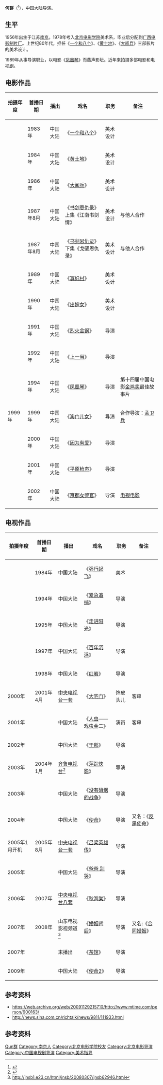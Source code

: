 {{otheruses|何群 (消歧義)}}
{{藝人
|姓名 = 何群
|類型 = 导演
|圖片 = He_Qun.jpg
|圖片尺寸 = 200px
|圖片簡介 = 
|其他藝名 = 
|國籍 = {{CHN-MLD}}
|民族 = 
|籍貫 = 
|出生日期 =  1955年12月7日
|出生地點 = {{CHN}}[[江蘇省|江蘇省]][[南京市|南京市]]
|逝世日期 = {{death date and age|2016|12|31|1955|12|7}}
|逝世地點 = {{CHN}}[[北京市|北京市]]
|職業 = 导演、美术设计
|語言 = 汉语
|教育程度 = 大学本科
}}
'''何群'''（{{bd|1955年|12月7日|2016年|12月31日|catIdx=He,何}}<ref>{{cite news|title=导演何群心脏病发辞世 曾客串《大宅门》|url=http://ent.sina.com.cn/m/c/2016-12-31/doc-ifxzczfc6642632.shtml|accessdate=2016-12-31|publisher=新浪娱乐|date=2016-12-31|archive-date=2016-12-31|archive-url=https://web.archive.org/web/20161231170645/http://ent.sina.com.cn/m/c/2016-12-31/doc-ifxzczfc6642632.shtml|dead-url=no}}</ref>），中国大陆导演。

== 生平 ==

1956年出生于江苏[[南京|南京]]。1978年考入[[北京电影学院|北京电影学院]]美术系，毕业后分配到[[广西电影制片厂|广西电影制片厂]]。上世纪80年代，担任《[[一个和八个|一个和八个]]》、《[[黄土地_(电影)|黄土地]]》、《[[大阅兵|大阅兵]]》三部影片的美术设计。

1989年从事导演职业，以电影《[[凤凰琴|凤凰琴]]》而蜚声影坛。近年来拍摄多部电影和电视剧。

== 电影作品 ==
{| class="wikitable" 
|- 
! 拍摄年度 || 首播日期 || 播出 || 戏名 || 职务  || 备注
|-
|  || 1983年 || 中国大陆 || 《[[一个和八个|一个和八个]]》 || 美术设计 ||  
|-
|  || 1984年 || 中国大陆 || 《[[黄土地_(电影)|黄土地]]》 || 美术设计 ||  
|-
|  || 1986年 || 中国大陆 || 《[[大阅兵|大阅兵]]》 || 美术设计 || 
|-
|  || 1987年8月 || 中国大陆 || 《[[书剑恩仇录|书剑恩仇录]]》上集《江南书剑情》 || 美术设计 ||与他人合作  
|-
|  || 1987年8月 || 中国大陆 || 《[[书剑恩仇录|书剑恩仇录]]》下集《戈壁恩仇录》 || 美术设计 ||与他人合作
|-
|  || 1989年 || 中国大陆 || 《[[寡妇村|寡妇村]]》 || 美术设计 ||  
|-
|  || 1990年 || 中国大陆 || 《[[出嫁女|出嫁女]]》 || 美术设计 ||  
|-
|  || 1991年 || 中国大陆 || 《[[烈火金钢|烈火金钢]]》 || 导演 ||  
|-
|  || 1992年 || 中国大陆 || 《[[上一当|上一当]]》 || 导演 ||  
|-
|  || 1994年 || 中国大陆 || 《[[凤凰琴|凤凰琴]]》 || 导演 ||第十四届中国电影[[金鸡奖|金鸡奖]]最佳故事片
|-
| 1999年 || 1999年 || 中国大陆 || 《[[澳门儿女|澳门儿女]]》 || 导演 ||  合作导演：[[孟卫兵|孟卫兵]]
|-
|  || 2000年 || 中国大陆 || 《[[因为有爱|因为有爱]]》 || 导演 ||  
|-
|  || 2001年 || 中国大陆 || 《[[平原枪声|平原枪声]]》 || 导演 ||  
|-
|  || 2002年 || 中国大陆 || 《[[京都女警官|京都女警官]]》 || 导演 ||[[电视电影|电视电影]]  
|}

== 电视作品 ==
{| class="wikitable" 
|- 
! 拍摄年度 || 首播日期 || 播出 || 戏名 || 职务  || 备注
|-
|  || 1984年 || 中国大陆 || 《[[强行起飞|强行起飞]]》 || 美术 ||  
|-
|  || 1994年 || 中国大陆 || 《[[紧急追捕|紧急追捕]]》 || 导演 ||  
|-
|  || 1995年 || 中国大陆 || 《[[走进阳光|走进阳光]]》 || 导演 ||  
|-
|  || 1997年 || 中国大陆 || 《[[百年沉浮|百年沉浮]]》 || 导演 ||  
|-
|  || 1998年 || 中国大陆 || 《[[红岩_(电视剧)|红岩]]》 || 导演 ||  
|-
| 2000年 || 2001年4月 || [[中国中央电视台综合频道|中央电视台一套]] || 《[[大宅门|大宅门]]》 || 饰皮头儿 ||  客串
|-
| 2001年 ||  || 中国大陆 || 《[[人虫|人虫]]——戏虫金二》 || 演员 ||  客串
|-
| 2002年 ||  || 中国大陆 || 《[[干部_(电视剧)|干部]]》 || 导演 ||  
|-
| 2003年 || 2004年1月 || [[齐鲁电视台|齐鲁电视台]]<ref>{{Cite web |url=http://www.dzwww.com/qiluwanbao/qiluwenyuxinwen/200312300343.htm |title=存档副本 |accessdate=2009-10-28 |archive-date=2019-05-13 |archive-url=https://web.archive.org/web/20190513161557/http://www.dzwww.com/qiluwanbao/qiluwenyuxinwen/200312300343.htm |dead-url=no }}</ref> || 《[[萍踪侠影|萍踪侠影]]》 || 导演 ||  
|-
| 2003年 ||  || 中国大陆 || 《[[没有硝烟的战争|没有硝烟的战争]]》 || 导演 ||  
|-
| 2004年 ||  || 中国大陆 || 《[[使命|使命]]》 || 导演 ||又名：《[[反黑使命|反黑使命]]》
|-
| 2005年1月开机 || 2005年8月 || [[中国中央电视台综合频道|中央电视台一套]] || 《[[吕梁英雄传_(电视剧)|吕梁英雄传]]》 || 导演 ||  
|-
| 2005年 ||  || 中国大陆 || 《[[爸爸,别哭|爸爸,别哭]]》 || 导演 ||  
|-
| 2006年 || 2007年 || [[中国中央电视台电视剧频道|中央电视台八套]] || 《[[秋海棠_(电视剧)|秋海棠]]》 || 导演 || 
|-
| 2007年 || 2008年 || 山东电视影视频道<ref>http://jnsb1.e23.cn/html/jnsb/20080307/jnsb62946.html{{Dead link|date=2018年7月 |bot=InternetArchiveBot |fix-attempted=no }}</ref> || 《[[婚姻背后|婚姻背后]]》 || 导演 || 又名:《[[合同婚姻|合同婚姻]]》
|-
| 2007年 ||  || 末播出 || 《[[茶馆_(电视剧)|茶馆]]》 || 导演 ||  
|-
| 2009年 ||  || 中国大陆 || 《[[使命2|使命2]]》 || 导演 ||  
|}

==参考资料==
*https://web.archive.org/web/20091129215710/http://www.mtime.com/person/900163/
*http://news.sina.com.cn/richtalk/news/9811/111933.html {{Wayback|url=http://news.sina.com.cn/richtalk/news/9811/111933.html |date=20190512161349 }}

== 参考资料 ==
{{reflist}}

{{北京电影学院78级}}
{{优秀电影艺术家}}

{{Authority control}}
{{DEFAULTSORT:He何}}
[[Category:何姓|Qun群]]
[[Category:南京人|Category:南京人]]
[[Category:北京电影学院校友|Category:北京电影学院校友]]
[[Category:北京电影导演|Category:北京电影导演]]
[[Category:中国电视剧导演|Category:中国电视剧导演]]
[[Category:美术指导|Category:美术指导]]